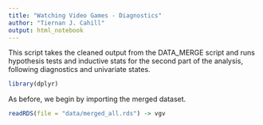 ```yaml
---
title: "Watching Video Games - Diagnostics"
author: "Tiernan J. Cahill"
output: html_notebook
---
```


This script takes the cleaned output from the DATA_MERGE script and runs hypothesis tests and inductive stats for the second part of the analysis, following diagnostics and univariate states.

```r
library(dplyr)
```

As before, we begin by importing the merged dataset.

```r
readRDS(file = "data/merged_all.rds") -> vgv
```